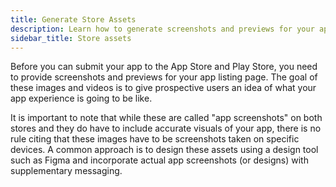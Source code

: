 ```yaml
---
title: Generate Store Assets
description: Learn how to generate screenshots and previews for your app's store pages.
sidebar_title: Store assets
---
```


Before you can submit your app to the App Store and Play Store, you need to provide screenshots and previews
for your app listing page. The goal of these images and videos is to give prospective users an idea of what your app experience
is going to be like.

It is important to note that while these are called "app screenshots" on both stores and they do have to include accurate
visuals of your app, there is no rule citing that these images have to be screenshots taken on specific devices.
A common approach is to design these assets using a design tool such as Figma and incorporate actual app screenshots
(or designs) with supplementary messaging.
